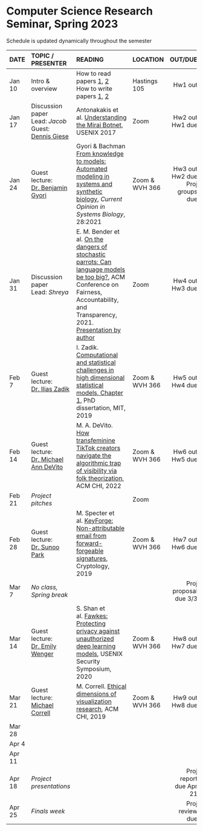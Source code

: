 <h1> Computer Science Research Seminar, Spring 2023 </h1>
Schedule is updated dynamically throughout the semester
</br>

<font size="3">

| DATE        | TOPIC / PRESENTER |READING           |LOCATION |      OUT/DUE |
| ------   |:------------------|:---------------------------------|:------| --------:| 
| Jan 10 | Intro & overview |  How to read papers [1](https://dl.acm.org/citation.cfm?id=1595493), [2](https://dl.acm.org/citation.cfm?id=1273458)<br>How to write papers [1](https://homes.cs.washington.edu/~mernst/advice/write-technical-paper.html), [2](https://www.nature.com/articles/d41586-019-02918-5)       | Hastings 105 |  Hw1 out | 
| Jan 17 | Discussion paper</br>Lead: *Jacob*</br>Guest: [Dennis Giese](https://dontvacuum.me/) | Antonakakis et al. [Understanding the Mirai Botnet](https://www.usenix.org/system/files/conference/usenixsecurity17/sec17-antonakakis.pdf), USENIX 2017  | Zoom |  Hw2 out</br>Hw1 due | 
| Jan 24 | Guest lecture:</br>[Dr. Benjamin Gyori](https://scholar.harvard.edu/bgyori)  | Gyori & Bachman [From knowledge to models: Automated modeling in systems and synthetic biology](https://www.sciencedirect.com/science/article/pii/S2452310021000561), *Current Opinion in Systems Biology*, 28:2021 | Zoom &</br>WVH 366 |  Hw3 out</br>Hw2 due</br>Proj groups due | 
| Jan 31 |  Discussion paper</br>Lead: *Shreya* | E. M. Bender et al. [On the dangers of stochastic parrots: Can language models be too big?](https://dl.acm.org/doi/abs/10.1145/3442188.3445922), ACM Conference on Fairness, Accountability, and Transparency, 2021.</br>[Presentation by author](https://www.turing.ac.uk/events/dangers-stochastic-parrots)  | Zoom |  Hw4 out</br>Hw3 due | 
| Feb 7 | Guest lecture:</br>[Dr. Ilias Zadik](https://iliaszadik.github.io) | I. Zadik. [Computational and statistical challenges in high dimensional statistical models, Chapter 1](https://iliaszadik.github.io/files/PhDThesisZadikFinal.pdf), PhD dissertation, MIT, 2019  | Zoom &</br>WVH 366 | Hw5 out</br>Hw4 due  | 
| Feb 14 | Guest lecture:</br>[Dr. Michael Ann DeVito](https://michaelanndevito.com/) | M. A. DeVito. [How transfeminine TikTok creators navigate the algorithmic trap of visibility via folk theorization](https://dl.acm.org/doi/abs/10.1145/3555105), ACM CHI, 2022  | Zoom &</br>WVH 366 |  Hw6 out</br>Hw5 due | 
| Feb 21 |  *Project pitches* |   | Zoom |  |
| Feb 28 | Guest lecture:</br>[Dr. Sunoo Park](https://sunoopark.com/) | M. Specter et al. [KeyForge: Non-attributable email from forward-forgeable signatures](https://eprint.iacr.org/2019/390.pdf), Cryptology, 2019  | Zoom &</br>WVH 366 | Hw7 out</br>Hw6 due  | 
| Mar 7 | *No class, Spring break* |   |  | Proj proposal due 3/3  | 
| Mar 14 | Guest lecture:</br>[Dr. Emily Wenger](https://www.emilywenger.com) |  S. Shan et al. [Fawkes: Protecting privacy against unauthorized deep learning models](https://www.usenix.org/system/files/sec20-shan.pdf), USENIX Security Symposium, 2020 |Zoom &</br>WVH 366  | Hw8 out</br>Hw7 due  |  
| Mar 21 |  Guest lecture:</br>[Michael Correll](https://correll.io) | M. Correll. [Ethical dimensions of visualization research](https://dl.acm.org/doi/10.1145/3290605.3300418), ACM CHI, 2019  |Zoom &</br>WVH 366  |  Hw9 out</br>Hw8 due | 
| Mar 28 |  |   |  |   | 
| Apr 4 |  |   |  |   | 
| Apr 11 |  |   |  |   | 
| Apr 18 | *Project presentations* |   |  | Proj report due Apr 21  | 
| Apr 25 |  *Finals week* |            |            | Proj review due   | 
</font>






